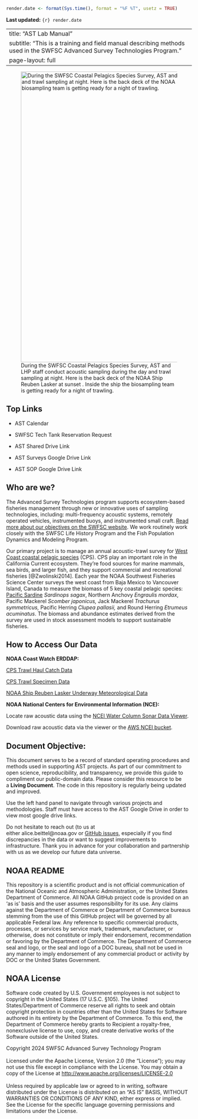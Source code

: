 ```r
render.date <- format(Sys.time(), format = "%F %T", usetz = TRUE)
```

**Last updated:** `{r} render.date`

---
title: "AST Lab Manual"
subtitle: "This is a training and field manual describing methods used in the SWFSC Advanced Survey Technologies Program."
page-layout: full
---

![During the SWFSC Coastal Pelagics Species Survey, AST and LHP staff conduct acoustic sampling during the day and trawl sampling at night. Here is the back deck of the NOAA Ship Reuben Lasker at sunset . Inside the ship the biosampling team is getting ready for a night of trawling.](content/images/lasker-sunset.jpg){fig-align="left" width="788"}

## Top Links

-   AST Calendar

-   SWFSC Tech Tank Reservation Request

-   AST Shared Drive Link

-   AST Surveys Google Drive Link

-   AST SOP Google Drive Link

## Who are we?

The Advanced Survey Technologies program supports ecosystem-based fisheries management through new or innovative uses of sampling technologies, including: multi-frequency acoustic systems, remotely operated vehicles, instrumented buoys, and instrumented small craft. [Read more about our objectives on the SWFSC website](https://www.fisheries.noaa.gov/west-coast/science-data/advanced-survey-technologies-assessments-california-current-ecosystem). We work routinely work closely with the SWFSC Life History Program and the Fish Population Dynamics and Modeling Program.

Our primary project is to manage an annual acoustic-trawl survey for [West Coast coastal pelagic species](https://www.fisheries.noaa.gov/species/west-coast-coastal-pelagic-species) (CPS). CPS play an important role in the California Current ecosystem. They’re food sources for marine mammals, sea birds, and larger fish, and they support commercial and recreational fisheries [@Zwolinski2014]. Each year the NOAA Southwest Fisheries Science Center surveys the west coast from Baja Mexico to Vancouver Island, Canada to measure the biomass of 5 key coastal pelagic species: [Pacific Sardine](https://www.fisheries.noaa.gov/species/pacific-sardine#:~:text=Baja%20California%2C%20Mexico.-,Habitat,schools%20near%20the%20ocean%20surface.) *Sardinops sagax*, Northern Anchovy *Engraulis mordax*, Pacific Mackerel *Scomber japonicus,* Jack Mackerel *Trachurus symmetricus,* Pacific Herring *Clupea pallasii,* and Round Herring *Etrumeus acuminatus*. The biomass and abundance estimates derived from the survey are used in stock assessment models to support sustainable fisheries.

## How to Access Our Data

**NOAA Coast Watch ERDDAP:**

[CPS Trawl Haul Catch Data](https://coastwatch.pfeg.noaa.gov/erddap/tabledap/FRDCPSTrawlLHHaulCatch.html)

[CPS Trawl Specimen Data](https://coastwatch.pfeg.noaa.gov/erddap/tabledap/FRDCPSTrawlLHSpecimen.html)

[NOAA Ship Reuben Lasker Underway Meteorological Data](https://coastwatch.pfeg.noaa.gov/erddap/tabledap/fsuNoaaShipWTEG.html)

**NOAA National Centers for Environmental Information (NCE):**

Locate raw acoustic data using the [NCEI Water Column Sonar Data Viewer](https://www.ncei.noaa.gov/maps/water-column-sonar/).

Download raw acoustic data via the viewer or the [AWS NCEI bucket](https://noaa-wcsd-pds.s3.amazonaws.com/index.html#data/raw/).

## Document Objective:

This document serves to be a record of standard operating procedures and methods used in supporting AST projects. As part of our commitment to open science, reproducibility, and transparency, we provide this guide to compliment our public-domain data. Please consider this resource to be a **Living Document**. The code in this repository is regularly being updated and improved. 

Use the left hand panel to navigate through various projects and methodologies. Staff must have access to the AST Google Drive in order to view most google drive links.

Do not hesitate to reach out (to us at either alice.beittel\@noaa.gov or [GitHub issues](https://github.com/nmfs-swfsc-ast/echo-class/issues), especially if you find discrepancies in the data or want to suggest improvements to infrastructure. Thank you in advance for your collaboration and partnership with us as we develop our future data universe.

## NOAA README

This repository is a scientific product and is not official communication of the National Oceanic and Atmospheric Administration, or the United States Department of Commerce. All NOAA GitHub project code is provided on an ‘as is’ basis and the user assumes responsibility for its use. Any claims against the Department of Commerce or Department of Commerce bureaus stemming from the use of this GitHub project will be governed by all applicable Federal law. Any reference to specific commercial products, processes, or services by service mark, trademark, manufacturer, or otherwise, does not constitute or imply their endorsement, recommendation or favoring by the Department of Commerce. The Department of Commerce seal and logo, or the seal and logo of a DOC bureau, shall not be used in any manner to imply endorsement of any commercial product or activity by DOC or the United States Government.

## NOAA License

Software code created by U.S. Government employees is not subject to copyright in the United States (17 U.S.C. §105). The United States/Department of Commerce reserve all rights to seek and obtain copyright protection in countries other than the United States for Software authored in its entirety by the Department of Commerce. To this end, the Department of Commerce hereby grants to Recipient a royalty-free, nonexclusive license to use, copy, and create derivative works of the Software outside of the United States.

Copyright 2024 SWFSC Advanced Survey Technology Program\
\
Licensed under the Apache License, Version 2.0 (the "License"); you may not use this file except in compliance with the License. You may obtain a copy of the License at <http://www.apache.org/licenses/LICENSE-2.0>\
\
Unless required by applicable law or agreed to in writing, software distributed under the License is distributed on an "AS IS" BASIS, WITHOUT WARRANTIES OR CONDITIONS OF ANY KIND, either express or implied. See the License for the specific language governing permissions and limitations under the License.

```{=openxml}
<w:p><w:r><w:br w:type="page"/></w:r></w:p>
```
